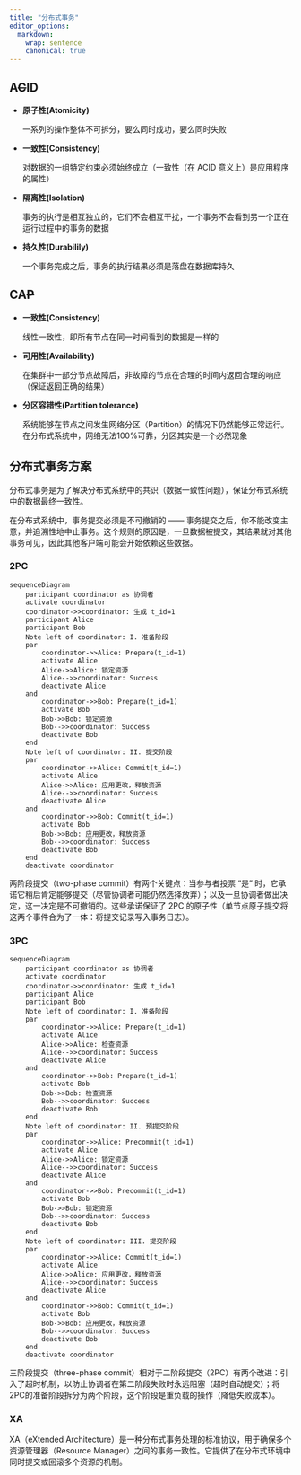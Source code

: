 ```yaml
---
title: "分布式事务"
editor_options:
  markdown:
    wrap: sentence
    canonical: true
---
```


## A~~C~~ID

* **原子性(Atomicity)**

    一系列的操作整体不可拆分，要么同时成功，要么同时失败

* **一致性(Consistency)**

    对数据的一组特定约束必须始终成立（一致性（在 ACID 意义上）是应用程序的属性）

* **隔离性(Isolation)**

    事务的执行是相互独立的，它们不会相互干扰，一个事务不会看到另一个正在运行过程中的事务的数据
    
* **持久性(Durabilily)**

    一个事务完成之后，事务的执行结果必须是落盘在数据库持久


## CA~~P~~

* **一致性(Consistency)**

    线性一致性，即所有节点在同一时间看到的数据是一样的

* **可用性(Availability)**

    在集群中一部分节点故障后，非故障的节点在合理的时间内返回合理的响应（保证返回正确的结果）

* **分区容错性(Partition tolerance)**

    系统能够在节点之间发生网络分区（Partition）的情况下仍然能够正常运行。在分布式系统中，网络无法100%可靠，分区其实是一个必然现象


## 分布式事务方案

分布式事务是为了解决分布式系统中的共识（数据一致性问题），保证分布式系统中的数据最终一致性。

在分布式系统中，事务提交必须是不可撤销的 —— 事务提交之后，你不能改变主意，并追溯性地中止事务。这个规则的原因是，一旦数据被提交，其结果就对其他事务可见，因此其他客户端可能会开始依赖这些数据。

### 2PC

```mermaid
sequenceDiagram
    participant coordinator as 协调者
    activate coordinator
    coordinator->>coordinator: 生成 t_id=1
    participant Alice
    participant Bob
    Note left of coordinator: I. 准备阶段
    par 
        coordinator->>Alice: Prepare(t_id=1)
        activate Alice
        Alice->>Alice: 锁定资源
        Alice-->>coordinator: Success
        deactivate Alice
    and 
        coordinator->>Bob: Prepare(t_id=1)
        activate Bob
        Bob->>Bob: 锁定资源
        Bob-->>coordinator: Success
        deactivate Bob
    end
    Note left of coordinator: II. 提交阶段
    par 
        coordinator->>Alice: Commit(t_id=1)
        activate Alice
        Alice->>Alice: 应用更改，释放资源
        Alice-->>coordinator: Success
        deactivate Alice
    and 
        coordinator->>Bob: Commit(t_id=1)
        activate Bob
        Bob->>Bob: 应用更改，释放资源
        Bob-->>coordinator: Success
        deactivate Bob
    end
    deactivate coordinator
```

两阶段提交（two-phase commit）有两个关键点：当参与者投票 “是” 时，它承诺它稍后肯定能够提交（尽管协调者可能仍然选择放弃）；以及一旦协调者做出决定，这一决定是不可撤销的。这些承诺保证了 2PC 的原子性（单节点原子提交将这两个事件合为了一体：将提交记录写入事务日志）。

### 3PC

```mermaid
sequenceDiagram
    participant coordinator as 协调者
    activate coordinator
    coordinator->>coordinator: 生成 t_id=1
    participant Alice
    participant Bob
    Note left of coordinator: I. 准备阶段
    par 
        coordinator->>Alice: Prepare(t_id=1)
        activate Alice
        Alice->>Alice: 检查资源
        Alice-->>coordinator: Success
        deactivate Alice
    and 
        coordinator->>Bob: Prepare(t_id=1)
        activate Bob
        Bob->>Bob: 检查资源
        Bob-->>coordinator: Success
        deactivate Bob
    end
    Note left of coordinator: II. 预提交阶段
    par 
        coordinator->>Alice: Precommit(t_id=1)
        activate Alice
        Alice->>Alice: 锁定资源
        Alice-->>coordinator: Success
        deactivate Alice
    and 
        coordinator->>Bob: Precommit(t_id=1)
        activate Bob
        Bob->>Bob: 锁定资源
        Bob-->>coordinator: Success
        deactivate Bob
    end
    Note left of coordinator: III. 提交阶段
    par 
        coordinator->>Alice: Commit(t_id=1)
        activate Alice
        Alice->>Alice: 应用更改，释放资源
        Alice-->>coordinator: Success
        deactivate Alice
    and 
        coordinator->>Bob: Commit(t_id=1)
        activate Bob
        Bob->>Bob: 应用更改，释放资源
        Bob-->>coordinator: Success
        deactivate Bob
    end
    deactivate coordinator
```

三阶段提交（three-phase commit）相对于二阶段提交（2PC）有两个改进：引入了超时机制，以防止协调者在第二阶段失败时永远阻塞（超时自动提交）；将2PC的准备阶段拆分为两个阶段，这个阶段是重负载的操作（降低失败成本）。

### XA

XA（eXtended Architecture）是一种分布式事务处理的标准协议，用于确保多个资源管理器（Resource Manager）之间的事务一致性。它提供了在分布式环境中同时提交或回滚多个资源的机制。